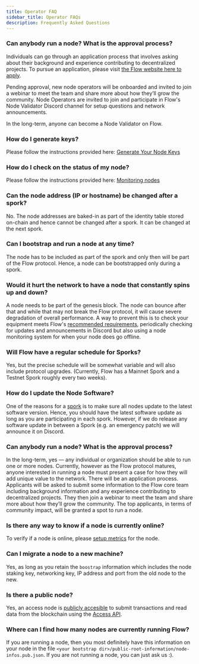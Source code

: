```yaml
---
title: Operator FAQ
sidebar_title: Operator FAQs
description: Frequently Asked Questions
---
```


### Can anybody run a node? What is the approval process?

Individuals can go through an application process that involves asking about their background and experience contributing to decentralized projects. To pursue an application, please visit [the Flow website here to apply](https://www.onflow.org/node-validators).

Pending approval, new node operators will be onboarded and invited to join a webinar to meet the team and share more about how they’ll grow the community. Node Operators are invited to join and participate in Flow's Node Validator Discord channel for setup questions and network announcements.

In the long-term, anyone can become a Node Validator on Flow.

### How do I generate keys?

Please follow the instructions provided here: [Generate Your Node Keys](/node-operation/node-bootstrap#generating-your-node-id)

### How do I check on the status of my node?

Please follow the instructions provided here: [Monitoring nodes](/node-operation/monitoring-nodes)

### Can the node address (IP or hostname) be changed after a spork?

No. The node addresses are baked-in as part of the identity table stored on-chain and hence cannot be changed after a spork. It can be changed at the next spork.

### Can I bootstrap and run a node at any time?

The node has to be included as part of the spork and only then will be part of the Flow protocol. Hence, a node can be bootstrapped only during a spork.

### Would it hurt the network to have a node that constantly spins up and down?

A node needs to be part of the genesis block. The node can bounce after that and while that may not break the Flow protocol, it will cause severe degradation of overall performance.
A way to prevent this is to check your equipment meets Flow's [recommended requirements](/node-operation/node-setup/#hardware-requirements), periodically checking for updates and announcements in Discord but also using a node monitoring system for when your node does go offline.

### Will Flow have a regular schedule for Sporks?

Yes, but the precise schedule will be somewhat variable and will also include protocol upgrades. (Currently, Flow has a Mainnet Spork and a Testnet Spork roughly every two weeks).

### How do I update the Node Software?

One of the reasons for a [spork](/node-operation/spork) is to make sure all nodes update to the latest software version. Hence, you should have the latest software update as long as you are participating in each spork.
However, if we do release any software update in between a Spork (e.g. an emergency patch) we will announce it on Discord.

### Can anybody run a node? What is the approval process?

In the long-term, yes — any individual or organization should be able to run one or more nodes. Currently, however as the Flow protocol matures, anyone interested in running a node must present a case for how they will add unique value to the network. There will be an application process. Applicants will be asked to submit some information to the Flow core team including background information and any experience contributing to decentralized projects.
They then join a webinar to meet the team and share more about how they’ll grow the community. The top applicants, in terms of community impact, will be granted a spot to run a node.

### Is there any way to know if a node is currently online?

To verify if a node is online, please [setup metrics](/node-operation/faq/#how-do-i-check-on-the-status-of-my-node) for the node.

### Can I migrate a node to a new machine?

Yes, as long as you retain the `boostrap` information which includes the node staking key, networking key, IP address and port from the old node to the new.

### Is there a public node?

Yes, an access node is [publicly accesible](/concepts/accessing-testnet) to submit transactions and read data from the blockchain using the
[Access API](/access-api).

### Where can I find how many nodes are currently running Flow?

If you are running a node, then you most definitely have this information on your node in the file `<your bootstrap dir>/public-root-information/node-infos.pub.json`. If you are not running a node, you can just ask us :).
